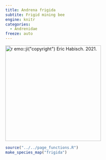 ```yaml
---
title: Andrena frigida
subtite: Frigid mining bee
engine: knitr
categories:
  - Andrenidae
freeze: auto
---
```

[![`r emo::ji("copyright")` Eric Habisch. 2021.](/files/no_bee.png){height=300}](https://inaturalist.ca/observations/73178805)

```r
source("../../page_functions.R")
make_species_map("frigida")
```
